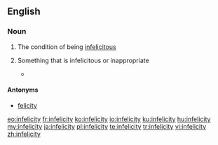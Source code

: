==English==

===Noun===
{{en-noun|~|infelicities}}

# {{label|en|uncountable}} The condition of being [[infelicitous]]
# {{label|en|countable}} Something that is infelicitous or inappropriate
#* {{quote-journal|date=October 24, 2007|author=Jeffrey Alan Barrett|title=Approximate Truth and Descriptive Nesting|work=Erkenntnis|url=|doi=10.1007/s10670-007-9086-6|volume=68|issue=2|pages=
|passage=Returning to our own epistemic situation, we do not know the sense in which quantum mechanics and relativity will be taken to be approximately true after their descriptive '''infelicities''' are addressed.}}

====Antonyms====
* {{sense|condition}} [[felicity]]

[[eo:infelicity]]
[[fr:infelicity]]
[[ko:infelicity]]
[[io:infelicity]]
[[ku:infelicity]]
[[hu:infelicity]]
[[my:infelicity]]
[[ja:infelicity]]
[[pl:infelicity]]
[[te:infelicity]]
[[tr:infelicity]]
[[vi:infelicity]]
[[zh:infelicity]]